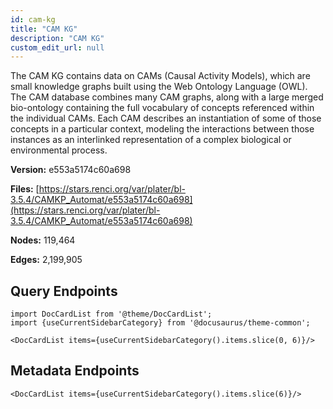 ```yaml
---
id: cam-kg
title: "CAM KG"
description: "CAM KG"
custom_edit_url: null
---
```





The CAM KG contains data on CAMs (Causal Activity Models), which are small knowledge graphs built using the Web Ontology Language (OWL). The CAM database combines many CAM graphs, along with a large merged bio-ontology containing the full vocabulary of concepts referenced within the individual CAMs. Each CAM describes an instantiation of some of those concepts in a particular context, modeling the interactions between those instances as an interlinked representation of a complex biological or environmental process.

**Version:** e553a5174c60a698



**Files:** [https://stars.renci.org/var/plater/bl-3.5.4/CAMKP_Automat/e553a5174c60a698](https://stars.renci.org/var/plater/bl-3.5.4/CAMKP_Automat/e553a5174c60a698)

**Nodes:** 119,464

**Edges:** 2,199,905






## Query Endpoints
```mdx-code-block
import DocCardList from '@theme/DocCardList';
import {useCurrentSidebarCategory} from '@docusaurus/theme-common';

<DocCardList items={useCurrentSidebarCategory().items.slice(0, 6)}/>
```

## Metadata Endpoints    
```mdx-code-block
<DocCardList items={useCurrentSidebarCategory().items.slice(6)}/>
```
      